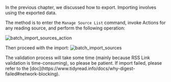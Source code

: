 
In the previous chapter, we discussed how to export. Importing involves using the exported data.

The method is to enter the `Manage Source List` command, invoke Actions for any reading source, and perform the following operation:

![batch_import_sources_action](https://tidyread.s3.us-west-2.amazonaws.com/batch_import_sources_action.png)

Then proceed with the import:
![batch_import_sources](https://tidyread.s3.us-west-2.amazonaws.com/batch_import_sources.png)

<Callout type="info">
    The validation process will take some time (mainly because RSS Link
    validation is time-consuming), so please be patient.
</Callout>
<Callout type="warning">
    If import failed, please refer to the [doc](https://www.tidyread.info/docs/why-digest-failed#network-blocking).
</Callout>